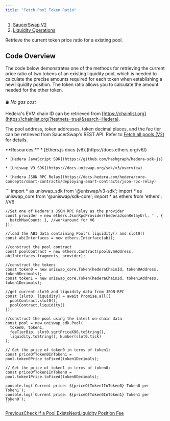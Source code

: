 ```yaml
---
title: "Fetch Pool Token Ratio"
---
```


1. [SaucerSwap V2](/developer/saucerswap-v2)
2. [Liquidity Operations](/developer/saucerswap-v2/liquidity-operations)

Retrieve the current token price ratio for a existing pool.

## Code Overview

The code below demonstrates one of the methods for retrieving the current price ratio of two tokens of an existing liquidity pool, which is needed to calculate the precise amounts required for each token when establishing a new liquidity position. The token ratio allows you to calculate the amount needed for the other token.

⛽ *No gas cost*

Hedera's EVM chain ID can be retrieved from [https://chainlist.org](https://chainlist.org/?testnets=true\&search=Hedera).

The pool address, token addresses, token decimal places, and the fee tier can be retrieved from SaucerSwap's REST API. Refer to [Fetch all pools (V2)](/developer/saucerswap-v2/liquidity-operations/fetch-all-pools) for details.

<Tabs>
  <Tab title="Typescript">
    **Resources:**
  </Tab>

  <Tab title>
    * [Ethers.js docs (v6)](https://docs.ethers.org/v6/)

    * [Hedera JavaScript SDK](https://github.com/hashgraph/hedera-sdk-js)

    * [Uniswap V3 SDK](https://docs.uniswap.org/sdk/v3/overview)

    * [Hedera JSON RPC Relay](https://docs.hedera.com/hedera/core-concepts/smart-contracts/deploying-smart-contracts/json-rpc-relay)
  </Tab>

  <Tab title>
    ```
    import * as uniswap_sdk from '@uniswap/v3-sdk';
    import * as uniswap_core from '@uniswap/sdk-core';
    import * as ethers from 'ethers'; //V6

    //Set one of Hedera's JSON RPC Relay as the provider
    const provider = new ethers.JsonRpcProvider(hederaJsonRelayUrl, '', {
      batchMaxCount: 1, //workaround for V6
    });

    //load the ABI data containing Pool's liquidity() and slot0()
    const abiInterfaces = new ethers.Interface(abi);

    //construct the pool contract
    const poolContract = new ethers.Contract(poolEvmAddress, abiInterfaces.fragments, provider);

    //construct the tokens
    const token0 = new uniswap_core.Token(hederaChainId, token0Address, token0Decimals);
    const token1 = new uniswap_core.Token(hederaChainId, token1Address, token1Decimals);

    //get current slot0 and liquidity data from JSON-RPC
    const [slot0, liquidity] = await Promise.all([
      poolContract.slot0(),
      poolContract.liquidity()
    ]);

    //construct the pool using the latest on-chain data
    const pool = new uniswap_sdk.Pool(
      token0, token1, 
      feeTierBip, slot0.sqrtPriceX96.toString(),
      liquidity.toString(), Number(slot0.tick)
    );

    // Get the price of token0 in terms of token1:
    const priceOfToken0InToken1 = pool.token0Price.toFixed(token1Decimals);

    // Get the price of token1 in terms of token0:
    const priceOfToken1InToken0 = pool.token1Price.toFixed(token0Decimals);

    console.log(`Current price: ${priceOfToken1InToken0} Token0 per Token1`);
    console.log(`Current price: ${priceOfToken0InToken1} Token1 per Token0`);
    ```
  </Tab>
</Tabs>

[PreviousCheck if a Pool Exists](/developer/saucerswap-v2/liquidity-operations/check-if-a-pool-exists)[NextLiquidity Position Fee](/developer/saucerswap-v2/liquidity-operations/liquidity-position-fee)
